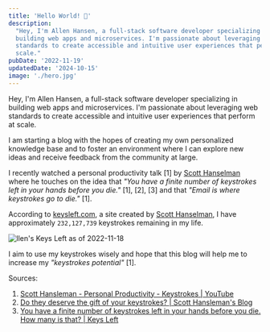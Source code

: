 ```yaml
---
title: 'Hello World! 👋'
description:
  "Hey, I'm Allen Hansen, a full-stack software developer specializing in
  building web apps and microservices. I'm passionate about leveraging web
  standards to create accessible and intuitive user experiences that perform at
  scale."
pubDate: '2022-11-19'
updatedDate: '2024-10-15'
image: './hero.jpg'
---
```



Hey, I'm Allen Hansen, a full-stack software developer specializing in building
web apps and microservices. I'm passionate about leveraging web standards to
create accessible and intuitive user experiences that perform at scale.

I am starting a blog with the hopes of creating my own personalized knowledge
base and to foster an environment where I can explore new ideas and receive
feedback from the community at large.

I recently watched a personal productivity talk [1] by
[Scott Hanselman](https://www.hanselman.com) where he touches on the idea that
_"You have a finite number of keystrokes left in your hands before you die."_
[1], [2], [3] and that _"Email is where keystrokes go to die."_ [1].

According to [keysleft.com](https://keysleft.com), a site created by
[Scott Hanselman](https://www.hanselman.com), I have approximately `232,127,739`
keystrokes remaining in my life.

<Image src={keysLeftImg} alt="llen's Keys Left as of 2022-11-18" />

I aim to use my keystrokes wisely and hope that this blog will help me to
increase my _"keystrokes potential"_ [1].

Sources:

1. [Scott Hansleman - Personal Productivity - Keystrokes | YouTube](https://www.youtube.com/watch?v=RpH6IPhyh7I&t=817s)
2. [Do they deserve the gift of your keystrokes? | Scott Hansleman's Blog](https://www.hanselman.com/blog/do-they-deserve-the-gift-of-your-keystrokes)
3. [You have a finite number of keystrokes left in your hands before you die. How many is that? | Keys Left](https://keysleft.com)
